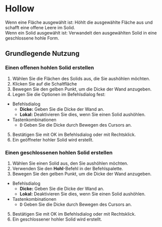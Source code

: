 
# Hollow

<Reference shortcut="" command="Hollow" button="Im vorgeschlagenen Befehlsmenü"  buttonIcon="button-hollow"/>

Wenn eine Fläche ausgewählt ist: Höhlt die ausgewählte Fläche aus und schafft eine offene Leere im Solid. <br />
Wenn ein Solid ausgewählt ist: Verwandelt den ausgewählten Solid in eine geschlossene hohle Form.

## Grundlegende Nutzung

### Einen offenen hohlen Solid erstellen

1. Wählen Sie die Flächen des Solids aus, die Sie aushöhlen möchten.
2. Klicken Sie auf die Schaltfläche <ButtonIcon type="button-hollow" />
3. Bewegen Sie den gelben Punkt, um die Dicke der Wand anzugeben.
4. Legen Sie die Optionen im Befehlsdialog fest:
  - <Kst>Befehlsdialog</Kst>
    - **Dicke:** Geben Sie die Dicke der Wand an.
    - **Lokal:** Deaktivieren Sie dies, wenn Sie einen Solid aushöhlen.
  - <Kst>Tastenkombinationen</Kst>
    - <kbd>D</kbd> Geben Sie die Dicke durch Bewegen des Cursors an.
5. Bestätigen Sie mit OK im Befehlsdialog oder mit Rechtsklick.
6. Ein geöffneter hohler Solid wird erstellt.

<VideoPlayer fileName="hollow"/>

### Einen geschlossenen hohlen Solid erstellen

1. Wählen Sie einen Solid aus, den Sie aushöhlen möchten.
2. Verwenden Sie den **Hohl**-Befehl in der Befehlspalette.
3. Bewegen Sie den gelben Punkt, um die Dicke der Wand anzugeben.
  - <Kst>Befehlsdialog</Kst>
    - **Dicke:** Geben Sie die Dicke der Wand an.
    - **Lokal:** Deaktivieren Sie dies, wenn Sie einen Solid aushöhlen.
  - <Kst>Tastenkombinationen</Kst>
    - <kbd>D</kbd> Geben Sie die Dicke durch Bewegen des Cursors an.
5. Bestätigen Sie mit OK im Befehlsdialog oder mit Rechtsklick.
6. Ein geschlossener hohler Solid wird erstellt.

<VideoPlayer fileName="hollow-solid"/>